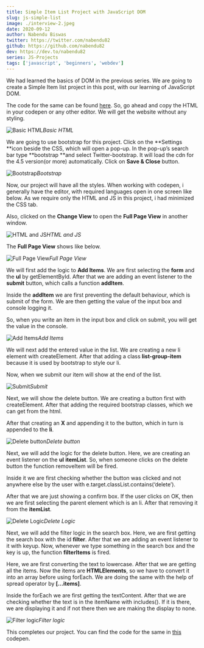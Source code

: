 ```yaml
---
title: Simple Item List Project with JavaScript DOM
slug: js-simple-list
image: ./interview-2.jpeg
date: 2020-09-12
author: Nabendu Biswas
twitter: https://twitter.com/nabendu82
github: https://github.com/nabendu82
dev: https://dev.to/nabendu82
series: JS-Projects
tags: ['javascript', 'beginners', 'webdev']
---
```


We had learned the basics of DOM in the previous series. We are going to create a Simple Item list project in this post, with our learning of JavaScript DOM.

The code for the same can be found [here](https://codepen.io/nabendu82/pen/vYGgdQB). So, go ahead and copy the HTML in your codepen or any other editor. We will get the website without any styling.

![Basic HTML](https://ik.imagekit.io/thewebdev/JS-Projects/Simple-List/1_jCiG5SztKq.png)*Basic HTML*

We are going to use bootstrap for this project. Click on the **Settings **icon beside the CSS, which will open a pop-up. In the pop-up’s search bar type **bootstrap **and select Twitter-bootstrap. It will load the cdn for the 4.5 version(or more) automatically. Click on **Save & Close** button.

![Bootstrap](https://ik.imagekit.io/thewebdev/JS-Projects/Simple-List/2_JFaTybbeDV.png)*Bootstrap*

Now, our project will have all the styles. When working with codepen, i generally have the editor, with required languages open in one screen like below. As we require only the HTML and JS in this project, i had minimized the CSS tab.

Also, clicked on the **Change View** to open the **Full Page View** in another window.

![HTML and JS](https://ik.imagekit.io/thewebdev/JS-Projects/Simple-List/3_XLmSda0-bT.png)*HTML and JS*

The **Full Page View** shows like below.

![Full Page View](https://ik.imagekit.io/thewebdev/JS-Projects/Simple-List/4_r_PaaYwtjg.png)*Full Page View*

We will first add the logic to **Add Items**. We are first selecting the **form** and the **ul** by getElementById. After that we are adding an event listener to the **submit** button, which calls a function **addItem**.

Inside the **addItem** we are first preventing the default behaviour, which is submit of the form. We are then getting the value of the input box and console logging it.

So, when you write an item in the input box and click on submit, you will get the value in the console.

![Add Items](https://ik.imagekit.io/thewebdev/JS-Projects/Simple-List/5_kFSf3GqjUw.png)*Add Items*

We will next add the entered value in the list. We are creating a new li element with createElement. After that adding a class **list-group-item** because it is used by bootstrap to style our li.

Now, when we submit our item will show at the end of the list.

![Submit](https://ik.imagekit.io/thewebdev/JS-Projects/Simple-List/6_wIyKSuyRxX.png)*Submit*

Next, we will show the delete button. We are creating a button first with createElement. After that adding the required bootstrap classes, which we can get from the html.

After that creating an **X** and appending it to the button, which in turn is appended to the **li**.

![Delete button](https://ik.imagekit.io/thewebdev/JS-Projects/Simple-List/7_Ua_wBvK54B.png)*Delete button*

Next, we will add the logic for the delete button. Here, we are creating an event listener on the **ul** **itemList**. So, when someone clicks on the delete button the function removeItem will be fired.

Inside it we are first checking whether the button was clicked and not anywhere else by the user with e.target.classList.contains(‘delete’).

After that we are just showing a confirm box. If the user clicks on OK, then we are first selecting the parent element which is an li. After that removing it from the **itemList**.

![Delete Logic](https://ik.imagekit.io/thewebdev/JS-Projects/Simple-List/8_JtikNWlq8a.png)*Delete Logic*

Next, we will add the filter logic in the search box. Here, we are first getting the search box with the id **filter**. After that we are adding an event listener to it with keyup. Now, whenever we type something in the search box and the key is up, the function **filterItems** is fired.

Here, we are first converting the text to lowercase. After that we are getting all the items. Now the items are **HTMLElements**, so we have to convert it into an array before using forEach. We are doing the same with the help of spread operator by **[…items]**.

Inside the forEach we are first getting the textContent. After that we are checking whether the text is in the itemName with includes(). If it is there, we are displaying it and if not there then we are making the display to none.

![Filter logic](https://ik.imagekit.io/thewebdev/JS-Projects/Simple-List/9_pHNy8quVTK.png)*Filter logic*

This completes our project. You can find the code for the same in [this](https://codepen.io/nabendu82/full/vYGgdQB) codepen.
